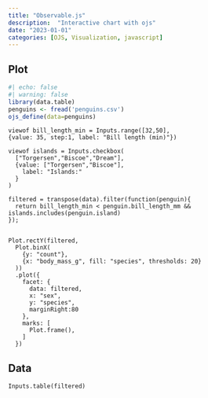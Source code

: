 ```yaml
---
title: "Observable.js"
description:  "Interactive chart with ojs"
date: "2023-01-01"
categories: [OJS, Visualization, javascript]
---
```


::: panel-tabset
## Plot

```r
#| echo: false
#| warning: false
library(data.table)
penguins <- fread('penguins.csv')
ojs_define(data=penguins)

```

```ojs

viewof bill_length_min = Inputs.range([32,50],
{value: 35, step:1, label: "Bill length (min)"})

viewof islands = Inputs.checkbox(
  ["Torgersen","Biscoe","Dream"],
  {value: ["Torgersen","Biscoe"],
    label: "Islands:"
  }
)

filtered = transpose(data).filter(function(penguin){
  return bill_length_min < penguin.bill_length_mm && islands.includes(penguin.island)
});


Plot.rectY(filtered,
  Plot.binX(
    {y: "count"},
    {x: "body_mass_g", fill: "species", thresholds: 20}
  ))
  .plot({
    facet: {
      data: filtered,
      x: "sex",
      y: "species",
      marginRight:80
    },
    marks: [
      Plot.frame(),
    ]
  })

```

## Data

```ojs
Inputs.table(filtered)
```
:::
